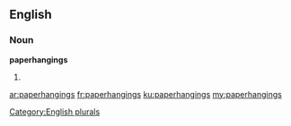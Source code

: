 ==English==

===Noun===
'''paperhangings'''

# {{plural of|paperhanging}}

[[Category:English plurals]]

[[ar:paperhangings]]
[[fr:paperhangings]]
[[ku:paperhangings]]
[[my:paperhangings]]